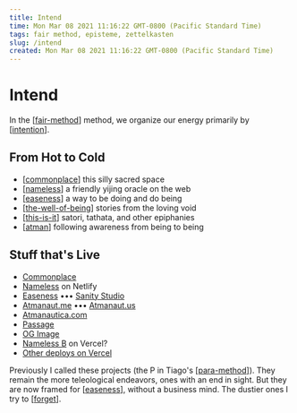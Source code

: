 ```yaml
---
title: Intend
time: Mon Mar 08 2021 11:16:22 GMT-0800 (Pacific Standard Time)
tags: fair method, episteme, zettelkasten
slug: /intend
created: Mon Mar 08 2021 11:16:22 GMT-0800 (Pacific Standard Time)
---
```


# Intend

In the [[fair-method]] method, we organize our energy primarily by [[intention]].

## From Hot to Cold

- [[commonplace]]
  this silly sacred space
- [[nameless]]
  a friendly yijing oracle on the web
- [[easeness]]
  a way to be doing and do being
- [[the-well-of-being]]
  stories from the loving void
- [[this-is-it]]
  satori, tathata, and other epiphanies
- [[atman]]
  following awareness from being to being

## Stuff that's Live

- [Commonplace](https://commonplace.atmanaut.me)
- [Nameless](https://nameless.easeness.biz) on Netlify
- [Easeness](https://easeness.biz) ••• [Sanity Studio](https://atmanautica.sanity.studio)
- [Atmanaut.me](https://atmanaut.me) ••• [Atmanaut.us](https://atmanaut.us)
- [Atmanautica.com](https://atmanautica.com)
- [Passage](https://passage.atmanaut.us)
- [OG Image](https://og-image.atmanaut.us/)
- [Nameless B](https://nameless.atmanautica.com) on Vercel?
- [Other deploys on Vercel](https://vercel.com/atma)

Previously I called these projects (the P in Tiago's [[para-method]]). They remain the more teleological endeavors, ones with an end in sight. But they are now framed for [[easeness]], without a business mind. The dustier ones I try to [[forget]].

[//begin]: # "Autogenerated link references for markdown compatibility"
[fair-method]: intend/fair-method "FAIR Method"
[intention]: attend/intention "Intention"
[commonplace]: intend/commonplace "Commonplace"
[nameless]: intend/nameless "Nameless"
[easeness]: intend/easeness "Easeness"
[the-well-of-being]: intend/the-well-of-being "The Well of Being"
[this-is-it]: intend/this-is-it "this is it"
[atman]: attend/stories/atman "Ātman"
[para-method]: intend/para-method "PARA method"
[easeness]: intend/easeness "Easeness"
[forget]: forget "Forget"
[//end]: # "Autogenerated link references"
